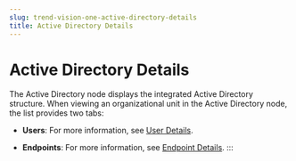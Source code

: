 ```yaml
---
slug: trend-vision-one-active-directory-details
title: Active Directory Details
---
```

# Active Directory Details

The Active Directory node displays the integrated Active Directory structure. When viewing an organizational unit in the Active Directory node, the list provides two tabs:

- **Users**: For more information, see [User Details](user-details-for-apex.mdx).

- **Endpoints**: For more information, see [Endpoint Details](endpoint-details.mdx).
:::
